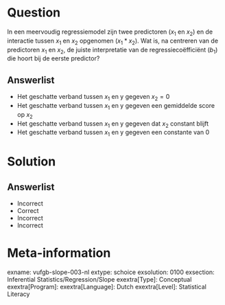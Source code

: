Question
========
  
In een meervoudig regressiemodel zijn twee predictoren ($x_{1}$ en $x_{2}$) en de interactie tussen $x_{1}$ en $x_{2}$ opgenomen ($x_{1}*x_{2}$). Wat is, na centreren van de predictoren $x_{1}$ en $x_{2}$, de juiste interpretatie van de regressiecoëfficiënt ($b_{1}$) die hoort bij de eerste predictor?
  
Answerlist
----------
* Het geschatte verband tussen $x_{1}$ en y gegeven $x_{2} = 0$
* Het geschatte verband tussen $x_{1}$ en y gegeven een gemiddelde score op $x_{2}$
* Het geschatte verband tussen $x_{1}$ en y gegeven dat $x_{2}$ constant blijft
* Het geschatte verband tussen $x_{1}$ en y gegeven een constante van 0


Solution
========

Answerlist
----------
* Incorrect
* Correct
* Incorrect
* Incorrect

Meta-information
================
exname: vufgb-slope-003-nl
extype: schoice
exsolution: 0100
exsection: Inferential Statistics/Regression/Slope
exextra[Type]: Conceptual
exextra[Program]: 
exextra[Language]: Dutch
exextra[Level]: Statistical Literacy